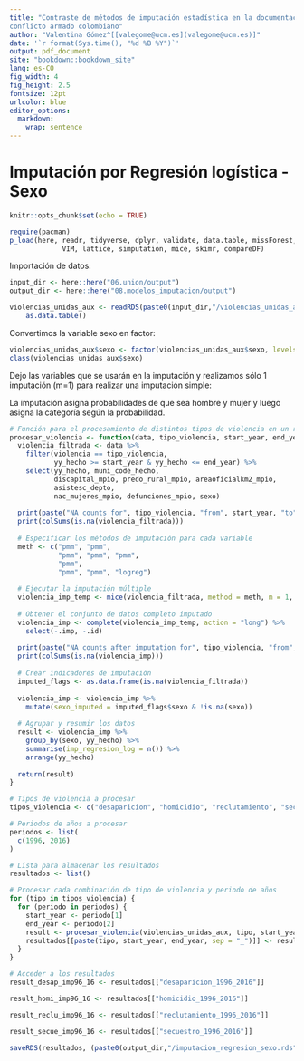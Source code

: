 ```yaml
---
title: "Contraste de métodos de imputación estadística en la documentación de víctimas del
conflicto armado colombiano"
author: "Valentina Gómez^[[valegome@ucm.es](valegome@ucm.es)]"
date: '`r format(Sys.time(), "%d %B %Y")`'
output: pdf_document
site: "bookdown::bookdown_site"
lang: es-CO
fig_width: 4
fig_height: 2.5
fontsize: 12pt
urlcolor: blue
editor_options: 
  markdown: 
    wrap: sentence
---
```

# Imputación por Regresión logística - Sexo

```r
knitr::opts_chunk$set(echo = TRUE)

require(pacman)
p_load(here, readr, tidyverse, dplyr, validate, data.table, missForest, 
			 VIM, lattice, simputation, mice, skimr, compareDF)

```

Importación de datos:

```r
input_dir <- here::here("06.union/output")
output_dir <- here::here("08.modelos_imputacion/output")

violencias_unidas_aux <- readRDS(paste0(input_dir,"/violencias_unidas_aux.rds")) %>%
	as.data.table()
```

Convertimos la variable sexo en factor: 

```r
violencias_unidas_aux$sexo <- factor(violencias_unidas_aux$sexo, levels = c("HOMBRE", "MUJER"))
class(violencias_unidas_aux$sexo)
```

Dejo las variables que se usarán en la imputación y realizamos sólo 1 imputación (m=1) para realizar una imputación simple:

La imputación asigna probabilidades de que sea hombre y mujer y luego asigna la categoría según la probabilidad.

```r
# Función para el procesamiento de distintos tipos de violencia en un rango de años
procesar_violencia <- function(data, tipo_violencia, start_year, end_year) {
  violencia_filtrada <- data %>%
    filter(violencia == tipo_violencia,
           yy_hecho >= start_year & yy_hecho <= end_year) %>%
    select(yy_hecho, muni_code_hecho, 
           discapital_mpio, predo_rural_mpio, areaoficialkm2_mpio,
           asistesc_depto, 
           nac_mujeres_mpio, defunciones_mpio, sexo)
  
  print(paste("NA counts for", tipo_violencia, "from", start_year, "to", end_year))
  print(colSums(is.na(violencia_filtrada)))
  
  # Especificar los métodos de imputación para cada variable
  meth <- c("pmm", "pmm", 
            "pmm", "pmm", "pmm",
            "pmm",
            "pmm", "pmm", "logreg")
  
  # Ejecutar la imputación múltiple
  violencia_imp_temp <- mice(violencia_filtrada, method = meth, m = 1, seed = 123)
  
  # Obtener el conjunto de datos completo imputado
  violencia_imp <- complete(violencia_imp_temp, action = "long") %>%
    select(-.imp, -.id)
  
  print(paste("NA counts after imputation for", tipo_violencia, "from", start_year, "to", end_year))
  print(colSums(is.na(violencia_imp)))
  
  # Crear indicadores de imputación
  imputed_flags <- as.data.frame(is.na(violencia_filtrada))
  
  violencia_imp <- violencia_imp %>%
    mutate(sexo_imputed = imputed_flags$sexo & !is.na(sexo))
  
  # Agrupar y resumir los datos
  result <- violencia_imp %>%
    group_by(sexo, yy_hecho) %>%
    summarise(imp_regresion_log = n()) %>%
    arrange(yy_hecho)
  
  return(result)
}

# Tipos de violencia a procesar
tipos_violencia <- c("desaparicion", "homicidio", "reclutamiento", "secuestro")

# Periodos de años a procesar
periodos <- list(
  c(1996, 2016)
)

# Lista para almacenar los resultados
resultados <- list()

# Procesar cada combinación de tipo de violencia y periodo de años
for (tipo in tipos_violencia) {
  for (periodo in periodos) {
    start_year <- periodo[1]
    end_year <- periodo[2]
    result <- procesar_violencia(violencias_unidas_aux, tipo, start_year, end_year)
    resultados[[paste(tipo, start_year, end_year, sep = "_")]] <- result
  }
}

# Acceder a los resultados
result_desap_imp96_16 <- resultados[["desaparicion_1996_2016"]]

result_homi_imp96_16 <- resultados[["homicidio_1996_2016"]]

result_reclu_imp96_16 <- resultados[["reclutamiento_1996_2016"]]

result_secue_imp96_16 <- resultados[["secuestro_1996_2016"]]

saveRDS(resultados, (paste0(output_dir,"/imputacion_regresion_sexo.rds")))

```




